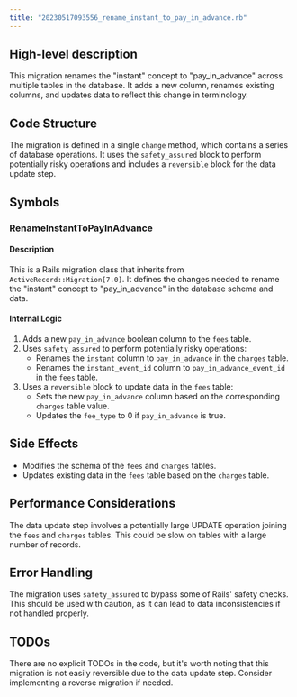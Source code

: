 ```yaml
---
title: "20230517093556_rename_instant_to_pay_in_advance.rb"
---
```


## High-level description
This migration renames the "instant" concept to "pay_in_advance" across multiple tables in the database. It adds a new column, renames existing columns, and updates data to reflect this change in terminology.

## Code Structure
The migration is defined in a single `change` method, which contains a series of database operations. It uses the `safety_assured` block to perform potentially risky operations and includes a `reversible` block for the data update step.

## Symbols

### RenameInstantToPayInAdvance
#### Description
This is a Rails migration class that inherits from `ActiveRecord::Migration[7.0]`. It defines the changes needed to rename the "instant" concept to "pay_in_advance" in the database schema and data.

#### Internal Logic
1. Adds a new `pay_in_advance` boolean column to the `fees` table.
2. Uses `safety_assured` to perform potentially risky operations:
   - Renames the `instant` column to `pay_in_advance` in the `charges` table.
   - Renames the `instant_event_id` column to `pay_in_advance_event_id` in the `fees` table.
3. Uses a `reversible` block to update data in the `fees` table:
   - Sets the new `pay_in_advance` column based on the corresponding `charges` table value.
   - Updates the `fee_type` to 0 if `pay_in_advance` is true.

## Side Effects
- Modifies the schema of the `fees` and `charges` tables.
- Updates existing data in the `fees` table based on the `charges` table.

## Performance Considerations
The data update step involves a potentially large UPDATE operation joining the `fees` and `charges` tables. This could be slow on tables with a large number of records.

## Error Handling
The migration uses `safety_assured` to bypass some of Rails' safety checks. This should be used with caution, as it can lead to data inconsistencies if not handled properly.

## TODOs
There are no explicit TODOs in the code, but it's worth noting that this migration is not easily reversible due to the data update step. Consider implementing a reverse migration if needed.
